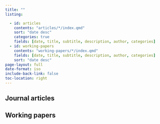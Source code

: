 ```yaml
---
title: ""
listing:

  - id: articles
    contents: "articles/*/index.qmd"
    sort: "date desc"
    categories: true
    fields: [date, title, subtitle, description, author, categories]
  - id: working-papers
    contents: "working-papers/*/index.qmd"
    fields: [date, title, subtitle, description, author, categories]
    sort: "date desc"
page-layout: full
date-format: iso
include-back-link: false
toc-location: right
---
```


## Journal articles

::: {#articles}
:::

## Working papers

::: {#working-papers}
:::
